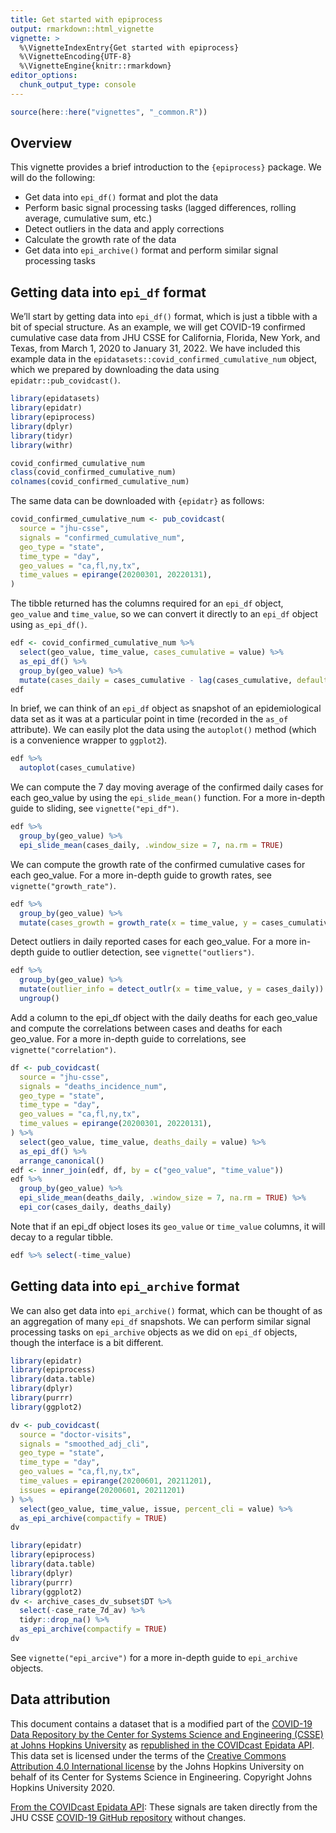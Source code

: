 ```yaml
---
title: Get started with epiprocess
output: rmarkdown::html_vignette
vignette: >
  %\VignetteIndexEntry{Get started with epiprocess}
  %\VignetteEncoding{UTF-8}
  %\VignetteEngine{knitr::rmarkdown}
editor_options:
  chunk_output_type: console
---
```


```r
source(here::here("vignettes", "_common.R"))
```

## Overview

This vignette provides a brief introduction to the `{epiprocess}` package. We will
do the following:

- Get data into `epi_df()` format and plot the data
- Perform basic signal processing tasks (lagged differences, rolling average,
  cumulative sum, etc.)
- Detect outliers in the data and apply corrections
- Calculate the growth rate of the data
- Get data into `epi_archive()` format and perform similar signal processing
  tasks

## Getting data into `epi_df` format

We'll start by getting data into `epi_df()` format, which is just a tibble with
a bit of special structure. As an example, we will get COVID-19 confirmed
cumulative case data from JHU CSSE for California, Florida, New York, and Texas,
from March 1, 2020 to January 31, 2022. We have
included this example data in the `epidatasets::covid_confirmed_cumulative_num`
object, which we prepared by downloading the data using
`epidatr::pub_covidcast()`.

```r
library(epidatasets)
library(epidatr)
library(epiprocess)
library(dplyr)
library(tidyr)
library(withr)

covid_confirmed_cumulative_num
class(covid_confirmed_cumulative_num)
colnames(covid_confirmed_cumulative_num)
```

The same data can be downloaded with `{epidatr}` as follows:

```r
covid_confirmed_cumulative_num <- pub_covidcast(
  source = "jhu-csse",
  signals = "confirmed_cumulative_num",
  geo_type = "state",
  time_type = "day",
  geo_values = "ca,fl,ny,tx",
  time_values = epirange(20200301, 20220131),
)
```

The tibble returned has the columns required for an `epi_df` object, `geo_value`
and `time_value`, so we can convert it directly to an `epi_df` object using
`as_epi_df()`.

```r
edf <- covid_confirmed_cumulative_num %>%
  select(geo_value, time_value, cases_cumulative = value) %>%
  as_epi_df() %>%
  group_by(geo_value) %>%
  mutate(cases_daily = cases_cumulative - lag(cases_cumulative, default = 0))
edf
```

In brief, we can think of an `epi_df` object as snapshot of an epidemiological
data set as it was at a particular point in time (recorded in the `as_of`
attribute). We can easily plot the data using the `autoplot()` method (which is
a convenience wrapper to `ggplot2`).

```r
edf %>%
  autoplot(cases_cumulative)
```

We can compute the 7 day moving average of the confirmed daily cases for each
geo_value by using the `epi_slide_mean()` function. For a more in-depth guide to
sliding, see `vignette("epi_df")`.

```r
edf %>%
  group_by(geo_value) %>%
  epi_slide_mean(cases_daily, .window_size = 7, na.rm = TRUE)
```

We can compute the growth rate of the confirmed cumulative cases for each
geo_value. For a more in-depth guide to growth rates, see `vignette("growth_rate")`.

```r
edf %>%
  group_by(geo_value) %>%
  mutate(cases_growth = growth_rate(x = time_value, y = cases_cumulative, method = "rel_change", h = 7))
```

Detect outliers in daily reported cases for each geo_value. For a more in-depth
guide to outlier detection, see `vignette("outliers")`.

```r
edf %>%
  group_by(geo_value) %>%
  mutate(outlier_info = detect_outlr(x = time_value, y = cases_daily)) %>%
  ungroup()
```

Add a column to the epi_df object with the daily deaths for each geo_value and
compute the correlations between cases and deaths for each geo_value. For a more
in-depth guide to correlations, see `vignette("correlation")`.

```r
df <- pub_covidcast(
  source = "jhu-csse",
  signals = "deaths_incidence_num",
  geo_type = "state",
  time_type = "day",
  geo_values = "ca,fl,ny,tx",
  time_values = epirange(20200301, 20220131),
) %>%
  select(geo_value, time_value, deaths_daily = value) %>%
  as_epi_df() %>%
  arrange_canonical()
edf <- inner_join(edf, df, by = c("geo_value", "time_value"))
edf %>%
  group_by(geo_value) %>%
  epi_slide_mean(deaths_daily, .window_size = 7, na.rm = TRUE) %>%
  epi_cor(cases_daily, deaths_daily)
```

Note that if an epi_df object loses its `geo_value` or `time_value` columns, it
will decay to a regular tibble.

```r
edf %>% select(-time_value)
```

## Getting data into `epi_archive` format

We can also get data into `epi_archive()` format, which can be thought of as an
aggregation of many `epi_df` snapshots. We can perform similar signal processing
tasks on `epi_archive` objects as we did on `epi_df` objects, though the
interface is a bit different.

```r
library(epidatr)
library(epiprocess)
library(data.table)
library(dplyr)
library(purrr)
library(ggplot2)

dv <- pub_covidcast(
  source = "doctor-visits",
  signals = "smoothed_adj_cli",
  geo_type = "state",
  time_type = "day",
  geo_values = "ca,fl,ny,tx",
  time_values = epirange(20200601, 20211201),
  issues = epirange(20200601, 20211201)
) %>%
  select(geo_value, time_value, issue, percent_cli = value) %>%
  as_epi_archive(compactify = TRUE)
dv
```

```r
library(epidatr)
library(epiprocess)
library(data.table)
library(dplyr)
library(purrr)
library(ggplot2)
dv <- archive_cases_dv_subset$DT %>%
  select(-case_rate_7d_av) %>%
  tidyr::drop_na() %>%
  as_epi_archive(compactify = TRUE)
dv
```

See `vignette("epi_arcive")` for a more in-depth guide to `epi_archive` objects.

## Data attribution

This document contains a dataset that is a modified part of the [COVID-19 Data
Repository by the Center for Systems Science and Engineering (CSSE) at Johns
Hopkins University](https://github.com/CSSEGISandData/COVID-19) as [republished
in the COVIDcast Epidata
API](https://cmu-delphi.github.io/delphi-epidata/api/covidcast-signals/jhu-csse.html).
This data set is licensed under the terms of the [Creative Commons Attribution
4.0 International license](https://creativecommons.org/licenses/by/4.0/) by the
Johns Hopkins University on behalf of its Center for Systems Science in
Engineering. Copyright Johns Hopkins University 2020.

[From the COVIDcast Epidata
API](https://cmu-delphi.github.io/delphi-epidata/api/covidcast-signals/jhu-csse.html):
These signals are taken directly from the JHU CSSE [COVID-19 GitHub
repository](https://github.com/CSSEGISandData/COVID-19) without changes.
